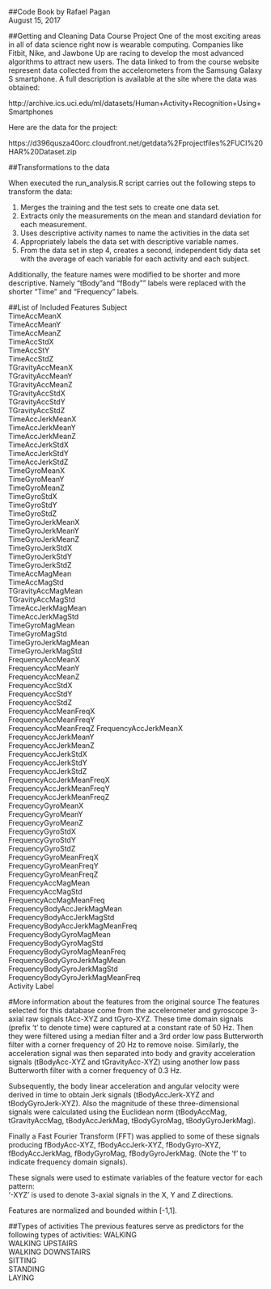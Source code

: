 ##Code Book
by Rafael Pagan  
August 15, 2017

##Getting and Cleaning Data Course Project
One of the most exciting areas in all of data science right now is wearable computing. Companies like Fitbit, Nike, and Jawbone Up are racing to develop the most advanced algorithms to attract new users. The data linked to from the course website represent data collected from the accelerometers from the Samsung Galaxy S smartphone. A full description is available at the site where the data was obtained:

http://archive.ics.uci.edu/ml/datasets/Human+Activity+Recognition+Using+Smartphones

Here are the data for the project:

https://d396qusza40orc.cloudfront.net/getdata%2Fprojectfiles%2FUCI%20HAR%20Dataset.zip

##Transformations to the data

When executed the run_analysis.R script carries out the following steps to transform the data:

1. Merges the training and the test sets to create one data set.
2. Extracts only the measurements on the mean and standard deviation for each measurement.
3. Uses descriptive activity names to name the activities in the data set
4. Appropriately labels the data set with descriptive variable names.
5. From the data set in step 4, creates a second, independent tidy data set with the average of each         variable for each activity and each subject.

Additionally, the feature names were modified to be shorter and more descriptive. Namely "tBody"and "fBody"" labels were replaced with the shorter "Time" and "Frequency" labels.

##List of Included Features
Subject  
TimeAccMeanX  
TimeAccMeanY  
TimeAccMeanZ  
TimeAccStdX  
TimeAccStY  
TimeAccStdZ  
TGravityAccMeanX  
TGravityAccMeanY  
TGravityAccMeanZ  
TGravityAccStdX                  
TGravityAccStdY                   
TGravityAccStdZ   
TimeAccJerkMeanX                   
TimeAccJerkMeanY                  
TimeAccJerkMeanZ  
TimeAccJerkStdX  
TimeAccJerkStdY  
TimeAccJerkStdZ  
TimeGyroMeanX   
TimeGyroMeanY                  
TimeGyroMeanZ  
TimeGyroStdX    
TimeGyroStdY                   
TimeGyroStdZ  
TimeGyroJerkMeanX  
TimeGyroJerkMeanY  
TimeGyroJerkMeanZ  
TimeGyroJerkStdX  
TimeGyroJerkStdY                
TimeGyroJerkStdZ  
TimeAccMagMean  
TimeAccMagStd   
TGravityAccMagMean  
TGravityAccMagStd  
TimeAccJerkMagMean               
TimeAccJerkMagStd  
TimeGyroMagMean     
TimeGyroMagStd                  
TimeGyroJerkMagMean   
TimeGyroJerkMagStd    
FrequencyAccMeanX  
FrequencyAccMeanY  
FrequencyAccMeanZ  
FrequencyAccStdX                
FrequencyAccStdY  
FrequencyAccStdZ  
FrequencyAccMeanFreqX           
FrequencyAccMeanFreqY  
FrequencyAccMeanFreqZ 
FrequencyAccJerkMeanX           
FrequencyAccJerkMeanY  
FrequencyAccJerkMeanZ  
FrequencyAccJerkStdX            
FrequencyAccJerkStdY  
FrequencyAccJerkStdZ  
FrequencyAccJerkMeanFreqX        
FrequencyAccJerkMeanFreqY  
FrequencyAccJerkMeanFreqZ  
FrequencyGyroMeanX  
FrequencyGyroMeanY  
FrequencyGyroMeanZ  
FrequencyGyroStdX   
FrequencyGyroStdY  
FrequencyGyroStdZ  
FrequencyGyroMeanFreqX          
FrequencyGyroMeanFreqY  
FrequencyGyroMeanFreqZ  
FrequencyAccMagMean             
FrequencyAccMagStd  
FrequencyAccMagMeanFreq  
FrequencyBodyAccJerkMagMean       
FrequencyBodyAccJerkMagStd  
FrequencyBodyAccJerkMagMeanFreq   
FrequencyBodyGyroMagMean        
FrequencyBodyGyroMagStd  
FrequencyBodyGyroMagMeanFreq   
FrequencyBodyGyroJerkMagMean    
FrequencyBodyGyroJerkMagStd  
FrequencyBodyGyroJerkMagMeanFreq  
Activity Label

#More information about the features from the original source
The features selected for this database come from the accelerometer and gyroscope 3-axial raw signals tAcc-XYZ and tGyro-XYZ. These time domain signals (prefix 't' to denote time) were captured at a constant rate of 50 Hz. Then they were filtered using a median filter and a 3rd order low pass Butterworth filter with a corner frequency of 20 Hz to remove noise. Similarly, the acceleration signal was then separated into body and gravity acceleration signals (tBodyAcc-XYZ and tGravityAcc-XYZ) using another low pass Butterworth filter with a corner frequency of 0.3 Hz. 

Subsequently, the body linear acceleration and angular velocity were derived in time to obtain Jerk signals (tBodyAccJerk-XYZ and tBodyGyroJerk-XYZ). Also the magnitude of these three-dimensional signals were calculated using the Euclidean norm (tBodyAccMag, tGravityAccMag, tBodyAccJerkMag, tBodyGyroMag, tBodyGyroJerkMag). 

Finally a Fast Fourier Transform (FFT) was applied to some of these signals producing fBodyAcc-XYZ, fBodyAccJerk-XYZ, fBodyGyro-XYZ, fBodyAccJerkMag, fBodyGyroMag, fBodyGyroJerkMag. (Note the 'f' to indicate frequency domain signals). 

These signals were used to estimate variables of the feature vector for each pattern:  
'-XYZ' is used to denote 3-axial signals in the X, Y and Z directions.

Features are normalized and bounded within [-1,1].

##Types of activities
The previous features serve as predictors for the following types of activities:
WALKING  
WALKING UPSTAIRS  
WALKING DOWNSTAIRS  
SITTING  
STANDING           
LAYING  